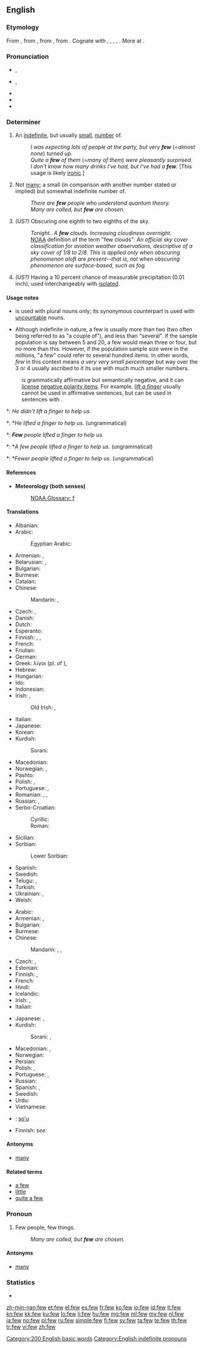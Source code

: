 {{also|Few}}
==English==

===Etymology===
From {{etyl|enm|en}} {{term|fewe||few|lang=enm}}, from {{etyl|ang|en}} {{term|feaw|fēawa, fēawe, fēa|few|lang=ang}}, from {{etyl|gem-pro|en}} {{recons|fawaz||few|lang=gem-pro}}, from {{etyl|ine-pro|en}} {{recons|ph₁w-||few, small|lang=ine-pro}}. Cognate with {{etyl|osx|-}} {{term|fa|fā|few|lang=osx}}, {{etyl|goh|-}} {{term|fo|fao, fō|few, little|lang=goh}}, {{etyl|non|-}} {{term|fár||few|lang=non}}, {{etyl|got|-}} {{term|𐍆𐌰𐍅𐌰𐌹||tr=fawai|few|lang=got|sc=Goth}}, {{etyl|la|-}} {{term|paucus||little, few|lang=la}}. More at {{l|en|poor}}.

===Pronunciation===
* {{a|UK}} {{IPA|/fjuː/}}, {{X-SAMPA|/fju:/}}
* {{a|US}} {{IPA|/fju/}}, {{X-SAMPA|/fju/}}
* {{audio|en-us-few.ogg|Audio (US)}}
* {{audio|En-uk-few.ogg|Audio (UK)}}
* {{rhymes|uː}}

===Determiner===
{{head|en|determiner|comparative|fewer|superlative|fewest}}

# {{context|preceded by another determiner}} An [[indefinite]], but usually [[small]], [[number]] of.
#: ''I was expecting lots of people at the party, but very '''few''''' (=''almost none'') ''turned up.''
#: ''Quite a '''few''' of them'' (=''many of them'') ''were pleasantly surprised.''
#: ''I don't know how many drinks I've had, but I've had a '''few'''.'' [This usage is likely [[ironic]].]
# {{context|used alone}} Not [[many]]; a small (in comparison with another number stated or implied) but somewhat indefinite number of.
#: ''There are '''few''' people who understand quantum theory.''
#: ''Many are called, but '''few''' are chosen.''
# {{context|meteorology|of clouds}} ''(US?)'' Obscuring one eighth to two eighths of the sky.
#: ''Tonight.. A '''few''' clouds. Increasing cloudiness overnight.''
#: [[NOAA]] definition of the term "few clouds": ''An official sky cover classification for aviation weather observations, descriptive of a sky cover of 1/8 to 2/8. This is applied only when obscuring phenomenon aloft are present--that is, not when obscuring phenomenon are surface-based, such as fog.''
# {{context|meteorology|of rainfall with regard to a location}} ''(US?)'' Having a 10 percent chance of measurable precipitation (0.01 inch); used interchangeably with [[isolated]].

====Usage notes====
* {{term||Few}} is used with plural nouns only; its synonymous counterpart {{term|little}} is used with [[Appendix:Glossary#uncountable|uncountable]] nouns.
* Although indefinite in nature, a few is usually more than two (two often being referred to as "a couple of"), and less than "several". If the sample population is say between 5 and 20, a few would mean three or four, but no more than this. However, if the population sample size were in the millions, "a few" could refer to several hundred items. In other words, ''few'' in this context means ''a very very small percentage'' but way over the 3 or 4 usually ascribed to it its use with much much smaller numbers.
: {{term||Few}} is grammatically affirmative but semantically negative, and it can [[license]] [[negative polarity item]]s. For example, ''[[lift a finger]]'' usually cannot be used in affirmative sentences, but can be used in sentences with {{term||few}}.
*: ''He didn't lift a finger to help us.''
*: *''He lifted a finger to help us.'' (ungrammatical)
*: '''''Few''' people lifted a finger to help us.''
*: *''A few people lifted a finger to help us.'' (ungrammatical)
*: *''Fewer people lifted a finger to help us.'' (ungrammatical)

====References====
* '''Meteorology (both senses)'''
*: [http://www.nws.noaa.gov/glossary/index.php?letter=f NOAA Glossary: f]

====Translations====
{{trans-top|indefinite, usually small number}}
* Albanian: {{t-|sq|pak}}
* Arabic: {{t-|ar|قليلا|tr=qalīlan|alt=قليلاً|sc=Arab}}
*: Egyptian Arabic: {{tø|arz|شوية|tr=shuwáyya|sc=Arab}}
* Armenian: {{t-|hy|քիչ|tr=k'ič}}, {{t-|hy|սակավ|tr=sakav}}
* Belarusian: {{t+|be|мала|tr=mála|sc=Cyrl}}, {{t+|be|некалькі|tr=njékalʹki|sc=Cyrl}}
* Bulgarian: {{t+|bg|малко|tr=málko|sc=Cyrl}}
* Burmese: {{t+|my|နည်း|tr=nè:|sc=Mymr}}
* Catalan: {{t+|ca|poc}}
* Chinese: 
*: Mandarin: {{t|cmn|少|tr=shǎo|sc=Hani}}, {{t|cmn|一些|tr=yīxiē|sc=Hani}}
* Czech: {{t+|cs|málo}}, {{t+|cs|trochu}}
* Danish: {{t+|da|få}}
* Dutch: {{t+|nl|weinig}}
* Esperanto: {{t-|eo|malmulta}}
* Finnish: {{t+|fi|harva}}, {{t+|fi|muutama}}, {{t+|fi|jokunen}}
* French: {{t+|fr|peu}}
* Friulian: {{tø|fur|pôc}}
* German: {{t+|de|wenig}}
* Greek: λίγοι (pl. of {{t+|el|λίγος}}), {{t+|el|μερικοί}}
* Hebrew: {{t-|he|אחדים|alt=אֲחָדִים|m-p|tr=achadím}}
* Hungarian: {{t+|hu|kevés}}
* Ido: {{t+|io|poka}}
* Indonesian: {{t+|id|sedikit}}
* Irish: {{t-|ga|beag}}, {{t+|ga|beagán}}
*: Old Irish: {{tø|sga|úathad|n}}, {{tø|sga|terc}}
{{trans-mid}}
* Italian: {{t+|it|poco}}
* Japanese: {{t+|ja|少し|tr=[[すこし]], sukoshi|sc=Jpan}}
* Korean: {{t+|ko|적다|tr=jeokda|sc=Kore}}
* Kurdish: 
*: Sorani: {{t+|ku|که‌م|sc=ku-Arab}}
* Macedonian: {{t+|mk|малку|tr=málku}}
* Norwegian: {{t+|no|få}}, {{t+|no|noen}}
* Pashto: {{t+|ps|لږ|tr=lëģ}}
* Polish: {{t+|pl|mało}}, {{t+|pl|niewiele}}
* Portuguese: {{t+|pt|poucos|m}}, {{t+|pt|poucas|f}}
* Romanian: {{t+|ro|puţin}}, {{t|ro|puţini}}, {{t|ro|puţine}}
* Russian: {{t+|ru|немногий|tr=nemnogij}}, {{t+|ru|мало|tr=málo|sc=Cyrl}}
* Serbo-Croatian: 
*: Cyrillic: {{t-|sh|мало}}
*: Roman: {{t-|sh|malo}}
* Sicilian: {{t+|scn|pocu}}
* Sorbian:
*: Lower Sorbian: {{tø|dsb|mało}}
* Spanish: {{t+|es|poco}}
* Swedish: {{t+|sv|få}}
* Telugu: {{t+|te|కొద్ది|tr=koddi|sc=Telu}}, {{t+|te|కొలది|tr=koladi|sc=Telu}}
* Turkish: {{t+|tr|az}}
* Ukrainian: {{t+|uk|мало|tr=málo|sc=Cyrl}}, {{t+|uk|кілька|tr=kílʹka|sc=Cyrl}}
* Welsh: {{t+|cy|ychydig}}
{{trans-bottom}}

{{trans-top|small number}}
* Arabic: {{t-|ar|قليل|tr=qalīl|sc=Arab}}
* Armenian: {{t-|hy|քիչ|tr=k'ič}}, {{t-|hy|սակավ|tr=sakav}}
* Bulgarian: {{t+|bg|малко|sc=Cyrl}}
* Burmese: {{t+|my|နည်း|tr=nè:|sc=Mymr}}
* Chinese: 
*: Mandarin: {{t|cmn|少|tr=shǎo|sc=Hani}}, {{t|cmn|少數|sc=Hani}}, {{t|cmn|少数|tr=shǎoshù|sc=Hani}}
* Czech: {{t+|cs|málo}}, {{t+|cs|několik}}
* Estonian: {{t+|et|vähe}}
* Finnish: {{t+|fi|vähän}}, {{t+|fi|muutama}}
* French: {{t+|fr|peu}}
* Hindi: {{t-|hi|कम|tr=kam|sc=Deva}}
* Icelandic: {{t|is|fár}}
* Irish: {{t-|ga|beag}}, {{t+|ga|beagán}}
* Italian: {{t+|it|pochi}}
{{trans-mid}}
* Japanese: {{t+|ja|わずか|tr=wazuka|sc=Jpan}}, {{t+|ja|少数|tr=しょうすう, shōsū|sc=Jpan}}
* Kurdish: 
*: Sorani: {{ku-Arab|[[که‌م]]}}, {{ku-Arab|[[که‌مێ]]}}
* Macedonian: {{t+|mk|малку|tr=málku}}, {{t-|mk|малкумина|tr=malkúmina}}
* Norwegian: {{t+|no|få}}
* Persian: {{t+|fa|کم|tr=kam|sc=fa-Arab}}
* Polish: {{t+|pl|kilka}}, {{t+|pl|parę}}
* Portuguese: {{t+|pt|poucos|m}}, {{t+|pt|poucas|f}}
* Russian: {{t+|ru|мало|tr=málo|sc=Cyrl}}
* Spanish: {{t+|es|pocos|m}}, {{t-|es|pocas|f}}
* Swedish: {{t+|sv|fåtal|n}}
* Urdu: {{t-|ur|کم|tr=kam|sc=ur-Arab}}
* Vietnamese: {{t+|vi|ít}}
{{trans-bottom}}

{{trans-top|meteorology: obscuring 1-2 eighths of the sky}}
{{trans-mid}}
{{trans-bottom}}

{{checktrans-top}}
* {{ttbc|jbo}}: [[so'u]]
* Finnish: ''see:'' {{t-|fi|pilvisyys}}
{{trans-mid}}
{{trans-bottom}}

====Antonyms====
* [[many]]

====Related terms====
* [[a few]]
* [[little]]
* [[quite a few]]

===Pronoun===
{{en-pron}}

# Few people, few things.
#: ''Many are called, but '''few''' are chosen.''

====Antonyms====
* [[many]]

===Statistics===
* {{rank|face|tell|because|177|few|whom|love|far}}

[[Category:200 English basic words]]
[[Category:English indefinite pronouns]]

[[zh-min-nan:few]]
[[et:few]]
[[el:few]]
[[es:few]]
[[fr:few]]
[[ko:few]]
[[io:few]]
[[id:few]]
[[it:few]]
[[kn:few]]
[[kk:few]]
[[ku:few]]
[[lo:few]]
[[li:few]]
[[hu:few]]
[[mg:few]]
[[ml:few]]
[[my:few]]
[[nl:few]]
[[ja:few]]
[[no:few]]
[[pl:few]]
[[ru:few]]
[[simple:few]]
[[fi:few]]
[[sv:few]]
[[ta:few]]
[[te:few]]
[[th:few]]
[[tr:few]]
[[vi:few]]
[[zh:few]]